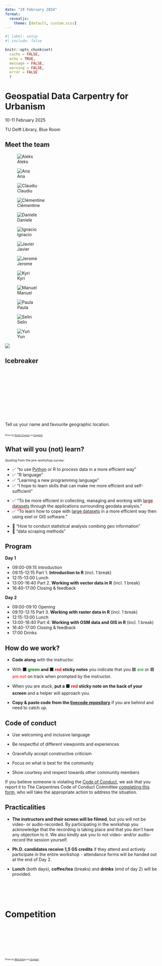 ```yaml
---
date: "19 February 2024"
format: 
  revealjs:
    theme: [default, custom.scss]
---
```



```r
#| label: setup
#| include: false

knitr::opts_chunk$set(
  cache = FALSE,
  echo = TRUE,
  message = FALSE, 
  warning = FALSE,
  error = FALSE
  )
```

# Geospatial Data Carpentry for Urbanism { background-image="fig/tudlib-green.png"}

10-11 February 2025 

TU Delft Library, Blue Room

## Meet the team

::: {layout-ncol=7 .caption}

![Aleks](fig/aleks.webp)

![Ana](fig/ana.webp)

![Claudiu](fig/claudiu.webp)

![Clémentine](fig/clementine.webp)

![Daniele](fig/daniele.webp)

![Ignacio](fig/ignacio.webp)

![Javier](fig/javier.webp)

![Jerome](fig/jerome.webp)

![Kyri](fig/kyri.webp)

![Manuel](fig/manuel.webp)

![Paula](fig/paula.webp)

![Selin](fig/selin.webp)

![Yun](fig/yun.webp)

![](fig/blank.webp)

:::

## Icebreaker {background-image="fig/icebreaker.jpeg"}

<br><br><br><br><br><br><br><br><br><br>Tell us your name and favourite geographic location.

::: {style="font-size: 50%;"}

<br><div>Photo by <a href="https://unsplash.com/@dtropinin?utm_content=creditCopyText&utm_medium=referral&utm_source=unsplash">Dmitrii Tropinin</a> on <a href="https://unsplash.com/photos/red-and-white-ship-on-sea-during-daytime-cmJJJ829kK4?utm_content=creditCopyText&utm_medium=referral&utm_source=unsplash">Unsplash</a></div>

:::



## What will you (not) learn?

::: {.fragment}

<span style="font-size: 75%;">Quoting from the pre-workshop survey:</span>

:::

::: {.fragment .fade-in-then-semi-out}

- ✅ "to use <span style="text-decoration: underline; -webkit-text-decoration-color: red; text-decoration-color: red;">Python</span> or R to process data in a more efficient way"</span>
- ✅ "R language"
- ✅ "Learning a new programming language"
- ✅ "I hope to learn skills that can make me more efficient and self-sufficient"

:::

::: {.fragment .fade-in-then-semi-out}

- ✅ "To be more efficient in collecting, managing and working with <span style="text-decoration: underline; -webkit-text-decoration-color: red; text-decoration-color: red;">large datasets</span> through the applications surrounding geodata analysis."
- ✅ "To learn how to cope with <span style="text-decoration: underline; -webkit-text-decoration-color: red; text-decoration-color: red;">large datasets</span> in a more efficient way then using exel or GIS software."

:::

::: {.fragment}

- 🚫 "How to conduct statistical analysis combing geo information"
- 🚫 "data scraping methods"

:::

## Program

::: {.fragment}

**Day 1**

  - 09:00-09:15 Introduction
  - 09:15-12:15 Part 1. **Introduction to R** (incl. 1 break)
  - 12:15-13:00 Lunch
  - 13:00-16:40 Part 2. **Working with vector data in R** (incl. 1 break)
  - 16:40-17:00 Closing & feedback

:::

::: {.fragment}

**Day 2**

  - 09:00-09:10 Opening
  - 09:10-12:15 Part 3. **Working with raster data in R** (incl. 1 break)
  - 12:15-13:00 Lunch
  - 13:00-16:40 Part 4: **Working with OSM data and GIS in R** (incl. 1 break)
  - 16:40-17:00 Closing & feedback
  - 17:00 Drinks
  
:::

## How do we work?

::: {.incremental}

- **Code along** with the instructor.

- With **🟩 <font color="green">green</font> and 🟥 <font color="red">red</font> sticky notes** you indicate that you 🟩 <font color="green">are</font> or 🟥 <font color="red">are not</font> on track when prompted by the instructor. 

- When you are stuck, **put a 🟥 <font color="red">red</font> sticky note on the back of your screen** and a helper will approach you.

- **Copy & paste code from the [livecode repository](https://edu.nl/wa4xu)** if you are behind and need to catch up.

:::

## Code of conduct

- Use welcoming and inclusive language

- Be respectful of different viewpoints and experiences

- Gracefully accept constructive criticism

- Focus on what is best for the community

- Show courtesy and respect towards other community members

If you believe someone is violating the [Code of Conduct](https://docs.carpentries.org/topic_folders/policies/code-of-conduct.html), we ask that you report it to The Carpentries Code of Conduct Committee [completing this form](https://goo.gl/forms/KoUfO53Za3apOuOK2), who will take the appropriate action to address the situation.

## Practicalities 

::: {.incremental}

- **The instructors and their screen will be filmed**, but you will not be video- or audio-recorded. By participating in the workshop you acknowledge that the recording is taking place and that you don't have any objection to it. We also kindly ask you to not video- and/or audio-record the session yourself.

- **Ph.D. candidates receive 1,5 GS credits** if they attend and actively participate in the entire workshop - attendance forms will be handed out at the end of Day 2.

- **Lunch** (both days), **coffee/tea** (breaks) and **drinks** (end of day 2) will be provided.

:::

# <br><br>Competition {background-image="fig/competition.jpeg"}

::: {div}

::: {style="font-size: 50%;"}

<br><br><br><br><br><br><br><br><br><br><br><br><div>Photo by <a href="https://unsplash.com/@markkoenig?utm_content=creditCopyText&utm_medium=referral&utm_source=unsplash">Mark König</a> on <a href="https://unsplash.com/photos/a-group-of-people-rowing-on-a-body-of-water-fNXJs8IVFHA?utm_content=creditCopyText&utm_medium=referral&utm_source=unsplash">Unsplash</a></div>

:::

:::
